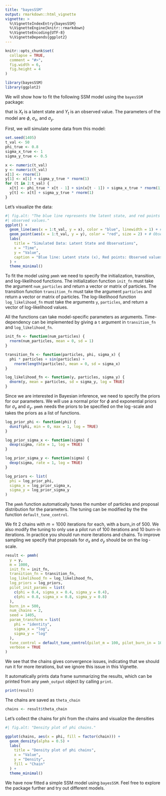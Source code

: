 ```yaml
---
title: "bayesSSM"
output: rmarkdown::html_vignette
vignette: >
  %\VignetteIndexEntry{bayesSSM}
  %\VignetteEngine{knitr::rmarkdown}
  %\VignetteEncoding{UTF-8}
  %\VignetteDepends{ggplot2}
---
```


```r
knitr::opts_chunk$set(
  collapse = TRUE,
  comment = "#>",
  fig.width = 6,
  fig.height = 4
)
```

```r
library(bayesSSM)
library(ggplot2)
```

We will show how to fit the following SSM model using the `bayesSSM` package:

\begin{align*}
		X_1 &\sim N(0,\, 1) \\
		X_t&=\phi X_{t-1}+\sin(X_{t-1})+\sigma_x V_t, \quad V_t \sim N(0, \, 1) \\
		Y_t&=X_t+\sigma_y W_t, \quad W_t \sim N(0, \, 1),
\end{align*}
that is $X_t$ is a latent state and $Y_t$ is an observed value. 
The parameters of the model are $\phi$, $\sigma_x$, and $\sigma_y$.

First, we will simulate some data from this model:

```r
set.seed(1405)
t_val <- 50
phi_true <- 0.8
sigma_x_true <- 1
sigma_y_true <- 0.5

x <- numeric(t_val)
y <- numeric(t_val)
x[1] <- rnorm(1)
y[1] <- x[1] + sigma_y_true * rnorm(1)
for (t in 2:t_val) {
  x[t] <- phi_true * x[t - 1] + sin(x[t - 1]) + sigma_x_true * rnorm(1)
  y[t] <- x[t] + sigma_y_true * rnorm(1)
}
```

Let's visualize the data:

```r
#| fig.alt: "The blue line represents the latent state, and red points represent
#| observed values."
ggplot() +
  geom_line(aes(x = 1:t_val, y = x), color = "blue", linewidth = 1) + # Latent
  geom_point(aes(x = 1:t_val, y = y), color = "red", size = 2) + # Observed
  labs(
    title = "Simulated Data: Latent State and Observations",
    x = "Time",
    y = "Value",
    caption = "Blue line: Latent state (x), Red points: Observed values (y)"
  ) +
  theme_minimal()
```

To fit the model using `pmmh` we need to specify the initialization, 
transition, and log-likelihood functions. The initialization function `init_fn`
must take the argument `num_particles` and return a vector or matrix of
particles. The transition function `transition_fn` must take the argument 
`particles` and return a vector or matrix of particles. The log-likelihood
function `log_likelihood_fn` must take the arguments `y`, `particles`, and 
return a vector of log-likelihood values.

All the functions can take model-specific parameters as arguments. 
Time-dependency can be implemented by giving a `t` argument in `transition_fn`
and `log_likelihood_fn`.

```r
init_fn <- function(num_particles) {
  rnorm(num_particles, mean = 0, sd = 1)
}

transition_fn <- function(particles, phi, sigma_x) {
  phi * particles + sin(particles) +
    rnorm(length(particles), mean = 0, sd = sigma_x)
}

log_likelihood_fn <- function(y, particles, sigma_y) {
  dnorm(y, mean = particles, sd = sigma_y, log = TRUE)
}
```

Since we are interested in Bayesian inference, we need to specify the priors for
our parameters. We will use a normal prior for $\phi$ and exponential priors for
$\sigma_x$ and $\sigma_y$. `pmmh` needs the priors to be specified on the 
$\log$-scale and takes the priors as a list of functions.

```r
log_prior_phi <- function(phi) {
  dunif(phi, min = 0, max = 1, log = TRUE)
}

log_prior_sigma_x <- function(sigma) {
  dexp(sigma, rate = 1, log = TRUE)
}

log_prior_sigma_y <- function(sigma) {
  dexp(sigma, rate = 1, log = TRUE)
}

log_priors <- list(
  phi = log_prior_phi,
  sigma_x = log_prior_sigma_x,
  sigma_y = log_prior_sigma_y
)
```

The `pmmh` function automatically tunes the number of particles and 
proposal distribution for the parameters. The tuning can be modified by the 
the function `default_tune_control`.

We fit 2 chains with $m=1000$ iterations for each, with a burn_in of $500$. 
We also modify the tuning to only use a pilot run of $100$ iterations and
$10$ burn-in iterations. 
In practice you should run more iterations and chains. To improve sampling
we specify that proposals for $\sigma_x$ and $\sigma_y$ should be on
the $\log$-scale.

```r
result <- pmmh(
  y = y,
  m = 1000,
  init_fn = init_fn,
  transition_fn = transition_fn,
  log_likelihood_fn = log_likelihood_fn,
  log_priors = log_priors,
  pilot_init_params = list(
    c(phi = 0.4, sigma_x = 0.4, sigma_y = 0.4),
    c(phi = 0.8, sigma_x = 0.8, sigma_y = 0.8)
  ),
  burn_in = 500,
  num_chains = 2,
  seed = 1405,
  param_transform = list(
    phi = "identity",
    sigma_x = "log",
    sigma_y = "log"
  ),
  tune_control = default_tune_control(pilot_m = 100, pilot_burn_in = 10),
  verbose = TRUE
)
```

We see that the chains gives convergence issues, indicating that we should run 
it for more iterations, but we ignore this issue in this Vignette. 

It automatically prints data frame summarizing the 
results, which can be printed from any `pmmh_output` object by calling
`print`.

```r
print(result)
```

The chains are saved as `theta_chain`

```r
chains <- result$theta_chain
```

Let's collect the chains for phi from the chains and visualize the densities

```r
#| fig.alt: "Density plot of phi chains."

ggplot(chains, aes(x = phi, fill = factor(chain))) +
  geom_density(alpha = 0.5) +
  labs(
    title = "Density plot of phi chains",
    x = "Value",
    y = "Density",
    fill = "Chain"
  ) +
  theme_minimal()
```


We have now fitted a simple SSM model using `bayesSSM`. Feel free to explore the
package further and try out different models.


